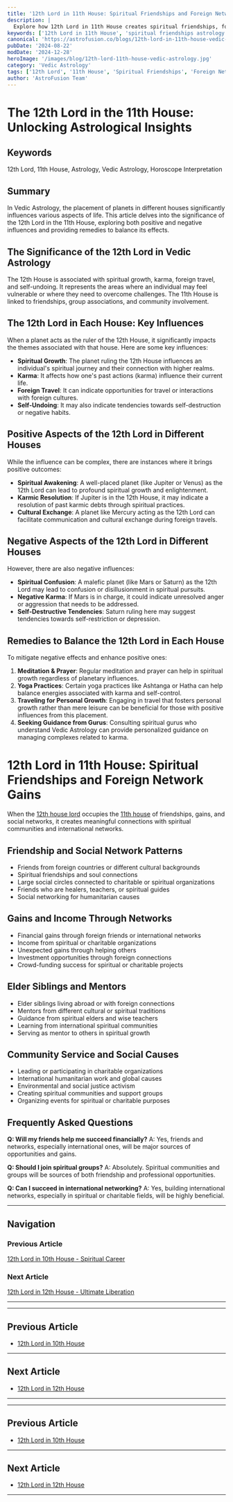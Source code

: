 ```yaml
---
title: '12th Lord in 11th House: Spiritual Friendships and Foreign Network Gains in Vedic Astrology'
description: |
  Explore how 12th Lord in 11th House creates spiritual friendships, foreign network connections, charitable gains, and liberation through community service in comprehensive analysis.
keywords: ['12th Lord in 11th House', 'spiritual friendships astrology', 'foreign network gains', 'charitable community', 'mystical social connections', 'overseas friendships', 'vedic astrology friendships', 'spiritual social groups', 'international networks', 'liberation through community']
canonical: 'https://astrofusion.co/blogs/12th-lord-in-11th-house-vedic-astrology'
pubDate: '2024-08-22'
modDate: '2024-12-28'
heroImage: '/images/blog/12th-lord-11th-house-vedic-astrology.jpg'
category: 'Vedic Astrology'
tags: ['12th Lord', '11th House', 'Spiritual Friendships', 'Foreign Networks', 'Community Service', 'Charitable Gains', 'Social Liberation']
author: 'AstroFusion Team'
---
```


# The 12th Lord in the 11th House: Unlocking Astrological Insights

## Keywords
12th Lord, 11th House, Astrology, Vedic Astrology, Horoscope Interpretation

## Summary
In Vedic Astrology, the placement of planets in different houses significantly influences various aspects of life. This article delves into the significance of the 12th Lord in the 11th House, exploring both positive and negative influences and providing remedies to balance its effects.

## The Significance of the 12th Lord in Vedic Astrology
The 12th House is associated with spiritual growth, karma, foreign travel, and self-undoing. It represents the areas where an individual may feel vulnerable or where they need to overcome challenges. The 11th House is linked to friendships, group associations, and community involvement.

## The 12th Lord in Each House: Key Influences
When a planet acts as the ruler of the 12th House, it significantly impacts the themes associated with that house. Here are some key influences:

- **Spiritual Growth**: The planet ruling the 12th House influences an individual's spiritual journey and their connection with higher realms.
- **Karma**: It affects how one's past actions (karma) influence their current life.
- **Foreign Travel**: It can indicate opportunities for travel or interactions with foreign cultures.
- **Self-Undoing**: It may also indicate tendencies towards self-destruction or negative habits.

## Positive Aspects of the 12th Lord in Different Houses
While the influence can be complex, there are instances where it brings positive outcomes:

- **Spiritual Awakening**: A well-placed planet (like Jupiter or Venus) as the 12th Lord can lead to profound spiritual growth and enlightenment.
- **Karmic Resolution**: If Jupiter is in the 12th House, it may indicate a resolution of past karmic debts through spiritual practices.
- **Cultural Exchange**: A planet like Mercury acting as the 12th Lord can facilitate communication and cultural exchange during foreign travels.

## Negative Aspects of the 12th Lord in Different Houses
However, there are also negative influences:

- **Spiritual Confusion**: A malefic planet (like Mars or Saturn) as the 12th Lord may lead to confusion or disillusionment in spiritual pursuits.
- **Negative Karma**: If Mars is in charge, it could indicate unresolved anger or aggression that needs to be addressed.
- **Self-Destructive Tendencies**: Saturn ruling here may suggest tendencies towards self-restriction or depression.

## Remedies to Balance the 12th Lord in Each House
To mitigate negative effects and enhance positive ones:

1. **Meditation & Prayer**: Regular meditation and prayer can help in spiritual growth regardless of planetary influences.
2. **Yoga Practices**: Certain yoga practices like Ashtanga or Hatha can help balance energies associated with karma and self-control.
3. **Traveling for Personal Growth**: Engaging in travel that fosters personal growth rather than mere leisure can be beneficial for those with positive influences from this placement.
4. **Seeking Guidance from Gurus**: Consulting spiritual gurus who understand Vedic Astrology can provide personalized guidance on managing complexes related to karma.

# 12th Lord in 11th House: Spiritual Friendships and Foreign Network Gains

When the [12th house lord](/blogs/12th-house-vedic-astrology) occupies the [11th house](/blogs/11th-house-vedic-astrology) of friendships, gains, and social networks, it creates meaningful connections with spiritual communities and international networks.

## Friendship and Social Network Patterns
- Friends from foreign countries or different cultural backgrounds
- Spiritual friendships and soul connections
- Large social circles connected to charitable or spiritual organizations
- Friends who are healers, teachers, or spiritual guides
- Social networking for humanitarian causes

## Gains and Income Through Networks
- Financial gains through foreign friends or international networks
- Income from spiritual or charitable organizations
- Unexpected gains through helping others
- Investment opportunities through foreign connections
- Crowd-funding success for spiritual or charitable projects

## Elder Siblings and Mentors
- Elder siblings living abroad or with foreign connections
- Mentors from different cultural or spiritual traditions
- Guidance from spiritual elders and wise teachers
- Learning from international spiritual communities
- Serving as mentor to others in spiritual growth

## Community Service and Social Causes
- Leading or participating in charitable organizations
- International humanitarian work and global causes
- Environmental and social justice activism
- Creating spiritual communities and support groups
- Organizing events for spiritual or charitable purposes

## Frequently Asked Questions

**Q: Will my friends help me succeed financially?**
A: Yes, friends and networks, especially international ones, will be major sources of opportunities and gains.

**Q: Should I join spiritual groups?**
A: Absolutely. Spiritual communities and groups will be sources of both friendship and professional opportunities.

**Q: Can I succeed in international networking?**
A: Yes, building international networks, especially in spiritual or charitable fields, will be highly beneficial.

---

## Navigation

### Previous Article
[12th Lord in 10th House - Spiritual Career](/blogs/12th-lord-in-10th-house-vedic-astrology)

### Next Article  
[12th Lord in 12th House - Ultimate Liberation](/blogs/12th-lord-in-12th-house-vedic-astrology)

---
---

## Previous Article
- [12th Lord in 10th House](101210_12th_Lord_in_10th_House.mdx)

---

## Next Article
- [12th Lord in 12th House](101212_12th_Lord_in_12th_House.mdx)

---
---

## Previous Article
- [12th Lord in 10th House](101210_12th_Lord_in_10th_House.mdx)

---

## Next Article
- [12th Lord in 12th House](101212_12th_Lord_in_12th_House.mdx)

---
